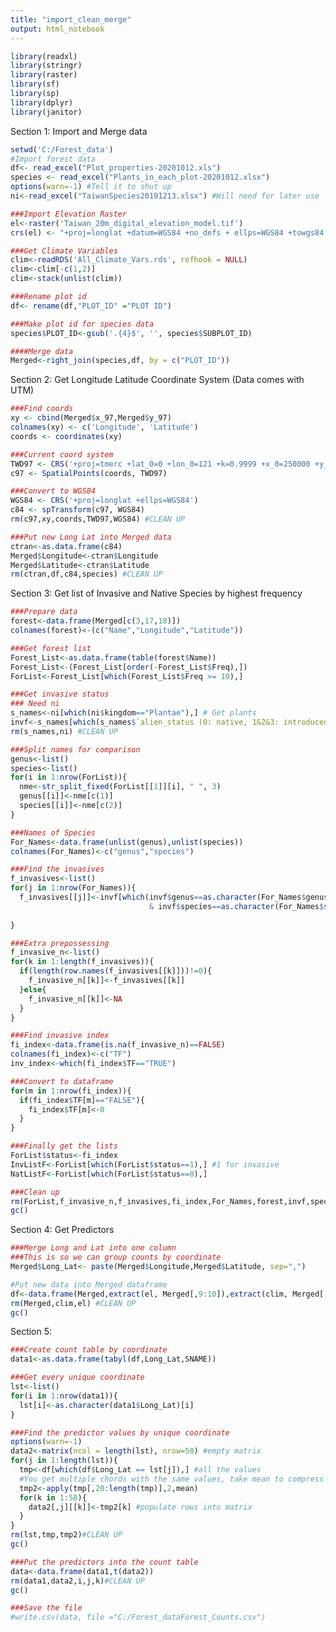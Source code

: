---
title: "import_clean_merge"
output: html_notebook
---

```{r }
library(readxl)
library(stringr)
library(raster)
library(sf)
library(sp)
library(dplyr)
library(janitor)
```

Section 1: Import and Merge data 
```{r}
setwd('C:/Forest_data')
#Import forest data
df<- read_excel("Plot_properties-20201012.xls")
species <- read_excel("Plants_in_each_plot-20201012.xlsx")
options(warn=-1) #Tell it to shut up
ni<-read_excel("TaiwanSpecies20191213.xlsx") #Will need for later use

###Import Elevation Raster
el<-raster('Taiwan_20m_digital_elevation_model.tif')
crs(el) <- "+proj=longlat +datum=WGS84 +no_defs + ellps=WGS84 +towgs84 =0,0,0"

###Get Climate Variables 
clim<-readRDS('All_Climate_Vars.rds', refhook = NULL)
clim<-clim[-c(1,2)]
clim<-stack(unlist(clim))

###Rename plot id
df<- rename(df,"PLOT_ID" ="PLOT ID")

###Make plot id for species data
species$PLOT_ID<-gsub('.{4}$', '', species$SUBPLOT_ID)

####Merge data
Merged<-right_join(species,df, by = c("PLOT_ID"))
```

Section 2: Get Longitude Latitude Coordinate System 
(Data comes with UTM)
```{r}
###Find coords
xy <- cbind(Merged$x_97,Merged$y_97)
colnames(xy) <- c('Longitude', 'Latitude')
coords <- coordinates(xy)

###Current coord system 
TWD97 <- CRS('+proj=tmerc +lat_0=0 +lon_0=121 +k=0.9999 +x_0=250000 +y_0=0 +ellps=GRS80 +towgs84=0,0,0,0,0,0,0 +units=m +no_defs ')
c97 <- SpatialPoints(coords, TWD97)

###Convert to WGS84
WGS84 <- CRS('+proj=longlat +ellps=WGS84')
c84 <- spTransform(c97, WGS84)
rm(c97,xy,coords,TWD97,WGS84) #CLEAN UP

###Put new Long Lat into Merged data  
ctran<-as.data.frame(c84)
Merged$Longitude<-ctran$Longitude
Merged$Latitude<-ctran$Latitude
rm(ctran,df,c84,species) #CLEAN UP
```

Section 3: Get list of Invasive and Native Species by highest frequency 
```{r}
###Prepare data
forest<-data.frame(Merged[c(3,17,18)])
colnames(forest)<-(c("Name","Longitude","Latitude"))

###Get forest list
Forest_List<-as.data.frame(table(forest$Name))
Forest_List<-(Forest_List[order(-Forest_List$Freq),])
ForList<-Forest_List[which(Forest_List$Freq >= 10),]

###Get invasive status
### Need ni 
s_names<-ni[which(ni$kingdom=="Plantae"),] # Get plants 
invf<-s_names[which(s_names$`alien_status (0: native, 1&2&3: introduced)`==1),]
rm(s_names,ni) #CLEAN UP

###Split names for comparison
genus<-list()
species<-list()
for(i in 1:nrow(ForList)){
  nme<-str_split_fixed(ForList[[1]][i], " ", 3)
  genus[[i]]<-nme[c(1)]
  species[[i]]<-nme[c(2)]
}

###Names of Species
For_Names<-data.frame(unlist(genus),unlist(species))
colnames(For_Names)<-c("genus","species")

###Find the invasives
f_invasives<-list()
for(j in 1:nrow(For_Names)){
  f_invasives[[j]]<-invf[which(invf$genus==as.character(For_Names$genus[j]) 
                               & invf$species==as.character(For_Names$species[j])),]
  
}

###Extra prepossessing 
f_invasive_n<-list()
for(k in 1:length(f_invasives)){
  if(length(row.names(f_invasives[[k]]))!=0){
    f_invasive_n[[k]]<-f_invasives[[k]]
  }else{
    f_invasive_n[[k]]<-NA
  }
}

###Find invasive index
fi_index<-data.frame(is.na(f_invasive_n)==FALSE)
colnames(fi_index)<-c("TF")
inv_index<-which(fi_index$TF=="TRUE")

###Convert to dataframe
for(m in 1:nrow(fi_index)){
  if(fi_index$TF[m]=="FALSE"){
    fi_index$TF[m]<-0
  }
}

###Finally get the lists
ForList$status<-fi_index
InvListF<-ForList[which(ForList$status==1),] #1 for invasive
NatListF<-ForList[which(ForList$status==0),]

###Clean up
rm(ForList,f_invasive_n,f_invasives,fi_index,For_Names,forest,invf,species,genus,Forest_List,nme,i,inv_index,j,k,m)
gc()
```
Section 4: Get Predictors 
```{r}
###Merge Long and Lat into one column
###This is so we can group counts by coordinate 
Merged$Long_Lat<- paste(Merged$Longitude,Merged$Latitude, sep=",")

#Put new data into Merged dataframe
df<-data.frame(Merged,extract(el, Merged[,9:10]),extract(clim, Merged[,17:18]))
rm(Merged,clim,el) #CLEAN UP
gc()
```

Section 5:
```{r}
###Create count table by coordinate 
data1<-as.data.frame(tabyl(df,Long_Lat,SNAME))

###Get every unique coordinate 
lst<-list()
for(i in 1:nrow(data1)){
  lst[i]<-as.character(data1$Long_Lat)[i]
}

###Find the predictor values by unique coordinate 
options(warn=-1)
data2<-matrix(ncol = length(lst), nrow=58) #empty matrix
for(j in 1:length(lst)){
  tmp<-df[which(df$Long_Lat == lst[j]),] #all the values
  #You get multiple chords with the same values, take mean to compress into one row
  tmp2<-apply(tmp[,20:length(tmp)],2,mean)
  for(k in 1:58){
    data2[,j][[k]]<-tmp2[k] #populate rows into matrix
  }
}
rm(lst,tmp,tmp2)#CLEAN UP
gc()

###Put the predictors into the count table
data<-data.frame(data1,t(data2))
rm(data1,data2,i,j,k)#CLEAN UP
gc()

```

```{r}

###Save the file
#write.csv(data, file ="C:/Forest_dataForest_Counts.csv")
```


